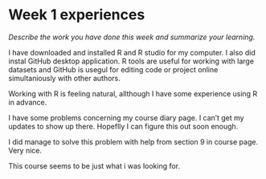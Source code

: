 # Week 1 experiences

*Describe the work you have done this week and summarize your learning.*


I have downloaded and installed R and R studio for my computer. I also did instal GitHub desktop application. R tools are useful for working with large datasets and GitHub is usegul for editing code or project online simultaniously with other authors.  


Working with R is feeling natural, allthough I have some experience using R in advance.  


I have some problems concerning my course diary page. I can't get my updates to show up there. Hopeflly I can figure this out soon enough.  

I did manage to solve this problem with help from section 9 in course page. Very nice.  

This course seems to be just what i was looking for.

